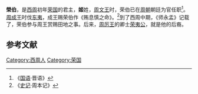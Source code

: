'''榮伯'''，是[[西周|西周]]初年[[荣国|荣国]]的君主，'''姬'''姓，[[周文王|周文王]]时，荣伯已在[[周朝|周朝]]朝廷为官任职<ref>《[[國語_(書)|国语]]·晋语》</ref>。[[周成王|周成王]]时伐[[东夷|东夷]]，成王赐荣伯作《贿息慎之命》。<ref>《[[史记|史记]]·周本记》</ref>到了西周中期，《师永盂》记载了，荣伯参与周王赏赐田地之事。后来，[[周厉王|周厉王]]的卿士[[荣夷公|荣夷公]]，就是他的后裔。

==参考文献==
<div class="references-small">
<references></references>
</div>
{{China-monarch-stub}}
[[Category:西周人|Category:西周人]]
[[Category:荣国|Category:荣国]]